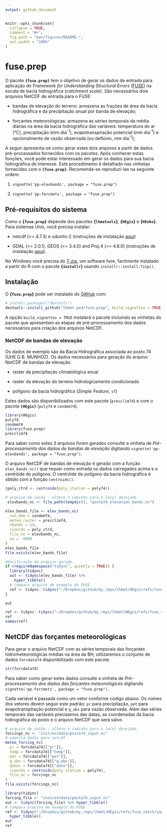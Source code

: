 ```yaml
---
output: github_document
---
```


<!-- README.md is generated from README.Rmd. Please edit that file -->

```r
knitr::opts_chunk$set(
  collapse = TRUE,
  comment = "#>",
  fig.path = "man/figures/README-",
  out.width = "100%"
)
```

# fuse.prep

<!-- badges: start -->
<!-- badges: end -->

O pacote **`{fuse.prep}`** tem o objetivo de gerar os dados de entrada para aplicação do
*Framework for Understanding Structural Errors* 
([FUSE](https://naddor.github.io/fuse/)) na escala de bacia hidrográfica 
(*catchment scale*). São necessários dois arquivos NetCDF 
de entrada para o FUSE:

- bandas de elevação do terreno: armazena as frações de área da bacia hidrográfica e da precipitação anual por banda de elevação;

- forçantes meteorológicas: armazena as séries temporais da média diárias na área da bacia hidrográfica das variáveis: temperatura do ar (°C), precipitação (mm dia^-1^), evapotranspiração potencial (mm dia^-1^) e opcionalmente de vazão observada (ou deflúvio, mm dia^-1^);

A seguir apresenta-se como gerar estes dois arquivos a partir de dados pré-processados fornecidos com os pacotes. Após conhecer estas funções, você pode estar interessado em gerar os dados para sua bacia hidrográfica de interesse. Este procedimento é detalhado nas vinhetas fornecidas com o **`{fuse.prep}`**. Recomenda-se reproduzi-las na seguinte ordem:

1. `vignette('pp-elevbands', package = "fuse.prep")`

2. `vignette('pp-forcmets', package = "fuse.prep")`


## Pré-requisitos do sistema

Como o **{`fuse.prep`}** depende dos pacotes **{`lhmetools`}**, **{`HEgis`}** e **{`HEobs`}**. Para sistemas Unix, você precisa instalar: 

- netcdf (>= 4.7.3) e udunits-2 (instruções de instalação [aqui](https://github.com/ropensci/tidync#ubuntudebian))

- GDAL (>= 2.0.1), GEOS (>= 3.4.0) and Proj.4 (>= 4.8.0) (instruções de instalação [aqui](https://github.com/r-spatial/sf/blob/master/README.md#linux)). 

No Windows você precisa do [7-zip](https://www.7-zip.org/), um software livre, facilmente instalado a partir do R com o pacote **{`installr`}** usando `installr::install.7zip()`.

## Instalação

O **{`fuse.prep`}** pode ser instalado do [GitHub](https://github.com/) com:

``` r
# install.packages("devtools")
devtools::install_github("lhmet-ped/fuse.prep", build_vignettes = TRUE)
```

A opção `build_vignettes = TRUE` instalará o pacote incluindo as vinhetas do pacote
que apresentam as etapas de pré-processamento dos dados necessários para criação
dos arquivos NetCDF. 

### NetCDF de bandas de elevação 

Os dados de exemplo são da Bacia Hidrográfica associada ao posto 74 (UHE G.B. MUNHOZ). 
Os dados necessários para geração do arquivo NetCDF de bandas de elevação: 

- raster da precipitação climatológica anual 

- raster da elevação do terreno hidrologicamente condicionado

- polígono da bacia hidrográfica (*Simple Feature*, `sf`)

Estes dados são disponibilizados com este pacote (`precclim74`) e com o pacote
**`{HEgis}`** (`poly74` e `condem74`).


```r
library(HEgis)
poly74
condem74
library(fuse.prep)
precclim74
```

Para saber como estes 3 arquivos foram gerados consulte a vinheta de *Pré-processamento dos dados de bandas de elevação* digitando `vignette('pp-elevbands', package = "fuse.prep")`.

O arquivo NetCDF de bandas de elevação é gerado com a função `elev_bands_nc()`
que requer como entrada os dados carregados acima e o centróide do polígono. O centróide do polígono da bacia hidrográfica é obtido com a função `centroids()`.


```r
(poly_ctrd <- centroids(poly_station = poly74))
```

```r
# arquivo de saída - altere o caminho para o local desejado
 elevbands_nc <- file.path(tempdir(), "posto74_elevation_bands.nc")

elev_bands_file <- elev_bands_nc(
  con_dem = condem74, 
  meteo_raster = precclim74, 
  nbands = 14,
  ccoords = poly_ctrd,
  file_nc = elevbands_nc,
  na = -9999
)
elev_bands_file
file.exists(elev_bands_file)
```

```r
#Verificação do arquivo gerado.
if (requireNamespace("tidync", quietly = TRUE)) {
  library(tidync)
  out <- tidync(elev_bands_file) %>% 
    hyper_tibble()
  # compara arquivo de exemplo do FUSE
  ref <- tidync::tidync("~/Dropbox/github/my_reps/lhmet/HEgis/refs/fuse_catch/input/us_09066300_elev_bands.nc") %>% tidync::hyper_tibble()
}

out
```

```r
ref <- tidync::tidync("~/Dropbox/github/my_reps/lhmet/HEgis/refs/fuse_catch/input/us_09066300_input.nc") %>% tidync::hyper_tibble()
ref
names(ref)
```


## NetCDF das forçantes meteorológicas

Para gerar o arquivo NetCDF com as séries temporais das forçantes hidrometeorológicas médias na área da BH, utilizaremos o conjunto de dados `forcdata74` disponibilizado com este pacote. 

```r
str(forcdata74)
```

Para saber como gerar estes dados consulte a vinheta de *Pré-processamento dos dados das forçantes meteorológicas* digitando `vignette('pp-forcmets', package = "fuse.prep")`.

Cada variável é passada como um vetor conforme código abaixo. Os nomes dos vetores devem seguir este padrão: `pr` para precipitação, `pet` para evapotranspiração potencial e `q_obs` para vazão observada. Além das séries temporais das variáveis precisamos das datas, as coordenadas da bacia hidrográfica do posto e o arquivo NetCDF que será salvo.

```r
# arquivo de saída - altere o caminho para o local desejado
forcings_nc <- "inst/extdata/posto74_input.nc"
# exporta dados para netcdf
meteo_forcing_nc(
  pr = forcdata74[["pr"]],
  temp = forcdata74[["temp"]],
  pet = forcdata74[["pet"]],
  q_obs = forcdata74[["q_obs"]],
  dates = forcdata74[["date"]],
  ccoords = centroids(poly_station = poly74),
  file_nc = forcings_nc 
)
file.exists(forcings_nc)
```

```r
library(tidync)
forcing_file <- "inst/extdata/posto74_input.nc"
out <- tidync(forcing_file) %>% hyper_tibble()
# compara arquivo de exemplo do FUSE
ref <- tidync("~/Dropbox/github/my_reps/lhmet/HEgis/refs/fuse_catch/input/us_09066300_input.nc") %>% 
  hyper_tibble()
out
ref
```


